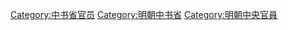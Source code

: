 [[Category:中书省官员|Category:中书省官员]]
[[Category:明朝中书省|Category:明朝中书省]]
[[Category:明朝中央官員|Category:明朝中央官員]]